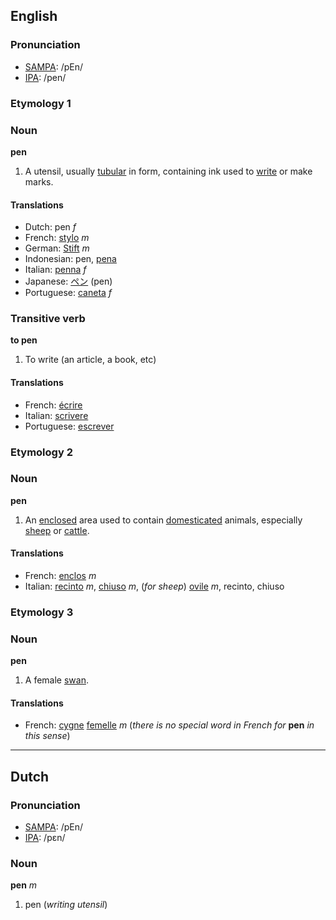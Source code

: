 ==English==

===Pronunciation===
*[[w:SAMPA|SAMPA]]: /pEn/
*[[w:IPA|IPA]]: /pen/

===Etymology 1===

===Noun===
'''pen'''

#A utensil, usually [[tubular]] in form, containing ink used to [[write]] or make marks.

====Translations====
*Dutch: pen ''f''
*French: [[stylo]] ''m''
*German: [[Stift]] ''m''
*Indonesian: pen, [[pena]]
*Italian: [[penna]] ''f''
*Japanese: [[ペン]] (pen)
*Portuguese: [[caneta]] ''f''

===Transitive verb===
'''to pen'''

#To write (an article, a book, etc)

====Translations====
*French: [[écrire]]
*Italian: [[scrivere]]
*Portuguese: [[escrever]]

===Etymology 2===
===Noun===
'''pen'''
#An [[enclose]]d area used to contain [[domesticated]] animals, especially [[sheep]] or [[cattle]].

====Translations====
*French: [[enclos]] ''m''
*Italian: [[recinto]] ''m'', [[chiuso]] ''m'', (''for sheep'') [[ovile]] ''m'', recinto, chiuso

===Etymology 3===
===Noun===
'''pen'''

#A female [[swan]].

====Translations====
*French: [[cygne]] [[femelle]] ''m'' (''there is no special word in French for'' '''pen''' ''in this sense'')

----
==Dutch==

===Pronunciation===
*[[w:SAMPA|SAMPA]]: /pEn/
*[[w:IPA|IPA]]: /pεn/

===Noun===
'''pen''' ''m''

#pen (''writing utensil'')